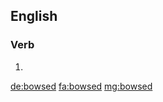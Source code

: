 ==English==

===Verb===
{{head|en|verb form}}

# {{en-past of|bowse}}

[[de:bowsed]]
[[fa:bowsed]]
[[mg:bowsed]]